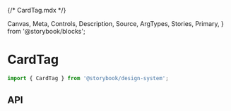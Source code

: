 {/* CardTag.mdx */}

  Canvas,
  Meta,
  Controls,
  Description,
  Source,
  ArgTypes,
  Stories,
  Primary,
} from '@storybook/blocks';


<Meta of={CardTagStories} />

# CardTag

```js
import { CardTag } from '@storybook/design-system';
```

<Primary />

## API

<Controls />

<Stories includePrimary={false} />

